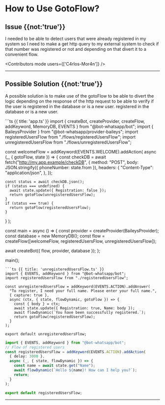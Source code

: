 
# How to Use GotoFlow?


## Issue {{not:'true'}}
I needed to be able to detect users that were already registered in my system so I need to make a get http query to my external system to check if that number was registered or not and depending on that divert it to a convenient flow.

<Contributors mode users={['C4rlos-Mor4n']} />

---

## Possible Solution {{not:'true'}}

A possible solution is to make use of the gotoFlow to be able to divert the logic depending on the response of the http request to be able to verify if the user is registered in the database or is a new user.
registered in the database or is a new user.

<CodeGroup>
```ts {{ title: 'app.ts' }}
import { createBot, createProvider, createFlow, addKeyword, MemoryDB, EVENTS } from "@bot-whatsapp/bot";
import { BaileysProvider } from "@bot-whatsapp/provider-baileys";
import registeredUsersFlow from "./flows/registeredUsersFlow";
import unregisteredUsersFlow from "./flows/unregisteredUsersFlow";

const welcomeFlow = addKeyword(EVENTS.WELCOME).addAction(
  async (_, { gotoFlow, state }) => {
    const checkDB = await fetch("http://my.app.example/checkDB", {
      method: "POST",
      body: JSON.stringify({ phoneNumber: state.from }),
      headers: {
        "Content-Type": "application/json",
      },
    });

    const status = await checkDB.json();
    if (status === undefined) {
      await state.update({ Registration: false });
      return gotoFlow(unregisteredUsersFlow);
    }
    if (status === true) {
      return gotoFlow(registeredUsersFlow);
    }
  }
);

const main = async () => {
  const provider = createProvider(BaileysProvider);
  const database = new MemoryDB();
  const flow = createFlow([welcomeFlow, registeredUsersFlow, unregisteredUsersFlow]);

  await createBot({ flow, provider, database });
};

main();
```
```ts {{ title: 'unregisteredUsersFlow.ts' }}
import { EVENTS, addKeyword } from "@bot-whatsapp/bot";
import registeredUsersFlow from "./registeredUsersFlow";

const unregisteredUsersFlow = addKeyword(EVENTS.ACTION).addAnswer(
  "To register, I need your full name. Please enter your full name.",
  { capture: true },
  async (ctx, { state, flowDynamic, gotoFlow }) => {
    const { body } = ctx;
    await state.update({ Registration: true, Name: body });
    await flowDynamic(`You have been successfully registered.`);
    return gotoFlow(registeredUsersFlow);
  }
);

export default unregisteredUsersFlow;
```

```ts {{ title: 'registeredUsersFlow.ts' }}
import { EVENTS, addKeyword } from "@bot-whatsapp/bot";
// Flow of registered users
const registeredUsersFlow = addKeyword(EVENTS.ACTION).addAction(
  { delay: 3000 },
  async (_, { state, flowDynamic }) => {
    const name = await state.get("Name");
    await flowDynamic(`Hello ${name}! How can I help you?`);
    return;
  }
);

export default registeredUsersFlow;
```
</CodeGroup>

---


<Guides />
<Resources />